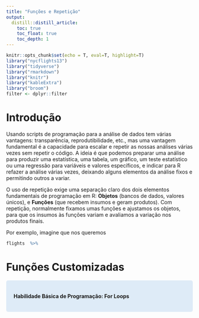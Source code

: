 ```yaml
---
title: "Funções e Repetição"
output:
  distill::distill_article:
    toc: true
    toc_float: true
    toc_depth: 1
---
```


<style>
div.green { background-color:#e5f5e0; border-radius: 5px; padding: 20px;}
</style>

<style>
div.orange { background-color:#fee6ce; border-radius: 5px; padding: 20px;}
</style>

<style>
div.blue { background-color:#deebf7; border-radius: 5px; padding: 20px;}
</style>

<style>
div.purple { background-color:#9e9ac8; border-radius: 5px; padding: 20px;}
</style>


```r
knitr::opts_chunk$set(echo = T, eval=T, highlight=T)
library("nycflights13")
library("tidyverse")
library("rmarkdown")
library("knitr")
library("kableExtra")
library("broom")
filter <- dplyr::filter
```

# Introdução

Usando scripts de programação para a análise de dados tem várias vantagens: transparência, reprodutibilidade, etc., mas uma vantagem fundamental é a capacidade para escalar e repetir as nossas análises várias vezes sem repetir o código. A ideia é que podemos preparar uma análise para produzir uma estatística, uma tabela, um gráfico, um teste estatístico ou uma regressão para variáveis e valores específicos, e indicar para R refazer a análise várias vezes, deixando alguns elementos da análise fixos e permitindo outros a variar. 

O uso de repetição exige uma separação claro dos dois elementos fundamentais de programação em R: **Objetos** (bancos de dados, valores únicos), e **Funções** (que recebem insumos e geram produtos). Com repetição, normalmente fixamos umas funções e ajustamos os objetos, para que os insumos às funções variam e avaliamos a variação nos produtos finais. 

Por exemplo, imagine que nos queremos 

```r
flights  %>% 
```


# Funções Customizadas



<div class = "blue">
**Habilidade Básica de Programação: For Loops**

</div>
